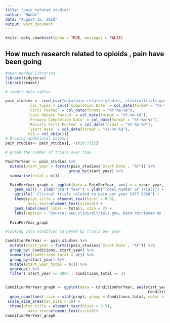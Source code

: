 ```yaml
---
title: "pain related studies"
author: "NAudi"
date: "August 15, 2018"
output: word_document
---
```


```r
knitr::opts_chunk$set(echo = TRUE, messages = FALSE)
```

## How much research related to opioids , pain have been going

```r
#open needed libraries
library(tidyverse)
library(readxl)

```

```r
# import data tables 

pain_studies <- read_csv("data/pain related studies, clinicaltrials.gov.csv", 
           col_types = cols(`Completion Date` = col_date(format = "%Y-%m-%d"), 
          `First Posted` = col_date(format = "%Y-%m-%d"), 
          `Last Update Posted` = col_date(format = "%Y-%m-%d"), 
          `Primary Completion Date` = col_date(format = "%Y-%m-%d"), 
          `Results First Posted` = col_date(format = "%Y-%m-%d"), 
          `Start Date` = col_date(format = "%Y-%m-%d"), 
          X28 = col_skip()))
# Droping addetional columns 
pain_studies<- pain_studies[, -c(28:731)]

```

```r
# graph the number of trials over time

PainPerYear <- pain_studies %>%
  mutate(start_year = format(pain_studies$`Start Date`, "%Y")) %>%
                            group_by(start_year) %>%
  summarise(total = n())

  PainPerYear_graph <- ggplot(data = PainPerYear, aes( x = start_year, y = total)) +
    geom_col() + xlab("Start Year") + ylab("Total Number of Trials") +
    ggtitle(" Clinical trials related to pain per year 1977-2020") +
    theme(plot.title = element_text(hjust = 0.5),
          axis.text=element_text(size=6)) +
    geom_label(aes( label = total), size = 2) +
    labs(caption = "Source: www.clinicaltrials.gov, Data retrieved on 2018-08-15")
  
  PainPerYear_graph

```

```r
#looking into condition targeted by trials per year 

ConditionPerYear <- pain_studies %>%
  mutate(start_year = format(pain_studies$`Start Date`, "%Y")) %>%
  group_by( Conditions, start_year) %>%
  summarise(Conditions_total = n()) %>%
  group_by(start_year) %>%
  mutate(start_year_total = n()) %>%
  ungroup() %>%
  filter( start_year >= 2005 , Conditions_total >= 3)


ConditionPerYear_graph <- ggplot(data = ConditionPerYear, aes(start_year ,
                                                               ConditionPerYear$Conditions)) +
  geom_count(aes( size = stat(prop), group = Conditions_total, color =  ConditionPerYear$Conditions ), show.legend = F) + 
 scale_size_area(max_size = 10) +
  theme(plot.title = element_text(hjust = 0.5),
          axis.text=element_text(size=5)) 
ConditionPerYear_graph

```

